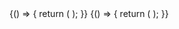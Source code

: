 
<Meta title="Expenses/ProcessExpenseButtons" component={ProcessExpenseButtons} />

<Canvas>
  <Story name="All buttons">
    {() => {
      return (
        <UserContext.Provider value={{ LoggedInUser: loggedInUser, loadingLoggedInUser: false }}>
          <ProcessExpenseButtons
            expense={{ legacyId: 42, amount: 4200 }}
            collective={webpackCollective}
            permissions={{
              approve: true,
              canApprove: true,
              canUnapprove: true,
              canReject: true,
              canPay: true,
              canMarkAsUnpaid: true,
            }}
          />
        </UserContext.Provider>
      );
    }}
  </Story>
</Canvas>

<Canvas>
  <Story name="Displayed buttons is based on the permissions">
    {() => {
      return (
        <UserContext.Provider value={{ LoggedInUser: loggedInUser, loadingLoggedInUser: false }}>
          <ProcessExpenseButtons
            expense={{ legacyId: 42, amount: 4200 }}
            collective={webpackCollective}
            permissions={{
              approve: true,
              canApprove: true,
              canReject: true,
            }}
          />
        </UserContext.Provider>
      );
    }}
  </Story>
</Canvas>
